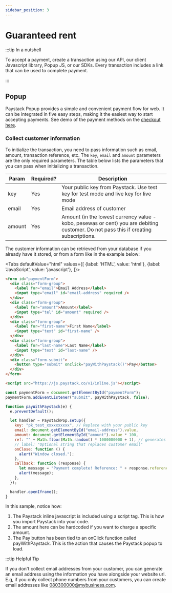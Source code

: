 ```yaml
---
sidebar_position: 3
---
```



# Guaranteed rent

:::tip In a nutshell

To accept a payment, create a transaction using our API, our client Javascript library, Popup JS, or our SDKs. Every transaction includes a link that can be used to complete payment.

:::

## Popup

Paystack Popup provides a simple and convenient payment flow for web. It can be integrated in five easy steps, making it the easiest way to start accepting payments. See demo of the payment methods on the [checkout here](https://jekyllrb.com/docs/front-matter/).

### Collect customer information

To initialize the transaction, you need to pass information such as email, amount, transaction reference, etc. The `key`, `email` and `amount` parameters are the only required parameters. The table below lists the parameters that you can pass when initializing a transaction.

| Param  | Required? | Description                                                                                                                          |
| ------ | --------- | ------------------------------------------------------------------------------------------------------------------------------------ |
| key    | Yes       | Your public key from Paystack. Use test key for test mode and live key for live mode                                                 |
| email  | Yes       | Email address of customer                                                                                                            |
| amount | Yes       | Amount (in the lowest currency value - kobo, pesewas or cent) you are debiting customer. Do not pass this if creating subscriptions. |

The customer information can be retrieved from your database if you already have it stored, or from a form like in the example below:

<Tabs
defaultValue="html"
values={[
{label: 'HTML', value: 'html'},
{label: 'JavaScript', value: 'javascript'},
]}>
<TabItem value="html">

```html
<form id="paymentForm">
  <div class="form-group">
    <label for="email">Email Address</label>
    <input type="email" id="email-address" required />
  </div>
  <div class="form-group">
    <label for="amount">Amount</label>
    <input type="tel" id="amount" required />
  </div>
  <div class="form-group">
    <label for="first-name">First Name</label>
    <input type="text" id="first-name" />
  </div>
  <div class="form-group">
    <label for="last-name">Last Name</label>
    <input type="text" id="last-name" />
  </div>
  <div class="form-submit">
    <button type="submit" onclick="payWithPaystack()">Pay</button>
  </div>
</form>

<script src="https://js.paystack.co/v1/inline.js"></script>
```

</TabItem>

<TabItem value="javascript">

```javascript
const paymentForm = document.getElementById("paymentForm");
paymentForm.addEventListener("submit", payWithPaystack, false);

function payWithPaystack(e) {
  e.preventDefault();

  let handler = PaystackPop.setup({
    key: "pk_test_xxxxxxxxxx", // Replace with your public key
    email: document.getElementById("email-address").value,
    amount: document.getElementById("amount").value * 100,
    ref: "" + Math.floor(Math.random() * 1000000000 + 1), // generates a pseudo-unique reference. Please replace with a reference you generated. Or remove the line entirely so our API will generate one for you
    // label: "Optional string that replaces customer email"
    onClose: function () {
      alert("Window closed.");
    },
    callback: function (response) {
      let message = "Payment complete! Reference: " + response.reference;
      alert(message);
    },
  });

  handler.openIframe();
}
```

</TabItem>
</Tabs>

In this sample, notice how:

1. The Paystack inline javascript is included using a script tag. This is how you import Paystack into your code.
2. The amount here can be hardcoded if you want to charge a specific amount.
3. The Pay button has been tied to an onClick function called payWithPaystack. This is the action that causes the Paystack popup to load.

:::tip Helpful Tip

If you don't collect email addresses from your customer, you can generate an email address using the information you have alongside your website url. E.g, if you only collect phone numbers from your customers, you can create email addresses like 080300000@mybusiness.com.
